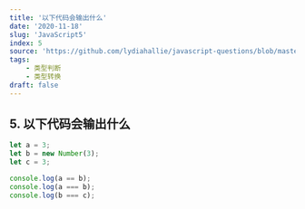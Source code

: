 ```yaml
---
title: '以下代码会输出什么'
date: '2020-11-18'
slug: 'JavaScript5'
index: 5
source: 'https://github.com/lydiahallie/javascript-questions/blob/master/zh-CN/README-zh_CN.md#7-%E8%BE%93%E5%87%BA%E6%98%AF%E4%BB%80%E4%B9%88'
tags:
    - 类型判断
    - 类型转换
draft: false
---
```


## 5. 以下代码会输出什么

```js
let a = 3;
let b = new Number(3);
let c = 3;

console.log(a == b);
console.log(a === b);
console.log(b === c);
```
